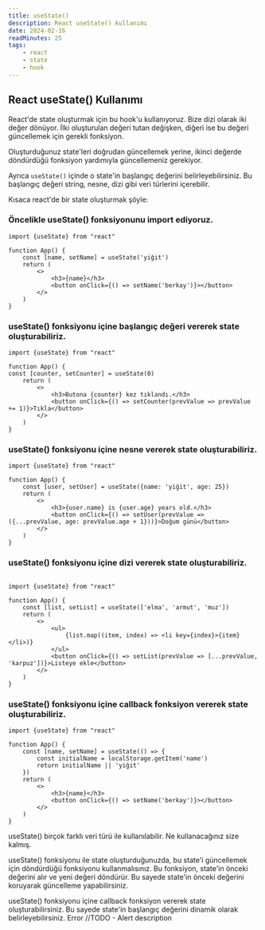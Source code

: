 ```yaml
---
title: useState()
description: React useState() kullanımı
date: 2024-02-16
readMinutes: 25
tags:
    - react
    - state
    - hook
---
```


## React useState() Kullanımı

React'de state oluşturmak için bu hook'u kullanıyoruz. Bize dizi olarak iki değer dönüyor. İlki oluşturulan değeri tutan değişken, diğeri ise bu değeri güncellemek için gerekli fonksiyon.

Oluşturduğunuz state'leri doğrudan güncellemek yerine, ikinci değerde döndürdüğü fonksiyon yardımıyla güncellemeniz gerekiyor.

Ayrıca `useState()` içinde o state'in başlangıç değerini belirleyebilirsiniz. Bu başlangıç değeri string, nesne, dizi gibi veri türlerini içerebilir.

Kısaca react'de bir state oluşturmak şöyle:

<Steps>

### Öncelikle useState() fonksiyonunu import ediyoruz.
```tsx
import {useState} from "react"

function App() {
    const [name, setName] = useState('yiğit')
    return (
        <>
            <h3>{name}</h3>
            <button onClick={() => setName('berkay')}></button>
        </>
    )
}
```

### useState() fonksiyonu içine başlangıç değeri vererek state oluşturabiliriz.

```tsx
import {useState} from "react"

function App() {
const [counter, setCounter] = useState(0)
    return (
        <>
            <h3>Butona {counter} kez tıklandı.</h3>
            <button onClick={() => setCounter(prevValue => prevValue += 1)}>Tıkla</button>
        </>
    )
}
```

### useState() fonksiyonu içine nesne vererek state oluşturabiliriz.

```tsx
import {useState} from "react"

function App() {
    const [user, setUser] = useState({name: 'yiğit', age: 25})
    return (
        <>
            <h3>{user.name} is {user.age} years old.</h3>
            <button onClick={() => setUser(prevValue => ({...prevValue, age: prevValue.age + 1}))}>Doğum günü</button>
        </>
    )
}
```

### useState() fonksiyonu içine dizi vererek state oluşturabiliriz.

```tsx

import {useState} from "react"

function App() {
    const [list, setList] = useState(['elma', 'armut', 'muz'])
    return (
        <>
            <ul>
                {list.map((item, index) => <li key={index}>{item}</li>)}
            </ul>
            <button onClick={() => setList(prevValue => [...prevValue, 'karpuz'])}>Listeye ekle</button>
        </>
    )
}
```

### useState() fonksiyonu içine callback fonksiyon vererek state oluşturabiliriz.

```tsx
import {useState} from "react"

function App() {
    const [name, setName] = useState(() => {
        const initialName = localStorage.getItem('name')
        return initialName || 'yiğit'
    })
    return (
        <>
            <h3>{name}</h3>
            <button onClick={() => setName('berkay')}></button>
        </>
    )
}
```
</Steps>

useState() birçok farklı veri türü ile kullanılabilir. Ne kullanacağınız size kalmış.

useState() fonksiyonu ile state oluşturduğunuzda, bu state'i güncellemek için döndürdüğü fonksiyonu kullanmalısınız. Bu fonksiyon, state'in önceki değerini alır ve yeni değeri döndürür. Bu sayede state'in önceki değerini koruyarak güncelleme yapabilirsiniz.

useState() fonksiyonu içine callback fonksiyon vererek state oluşturabilirsiniz. Bu sayede state'in başlangıç değerini dinamik olarak belirleyebilirsiniz.
<Alert variant="destructive">
    <AlertTitle>Error</AlertTitle>
    <AlertDescription>
        //TODO - Alert description
    </AlertDescription>
</Alert>

